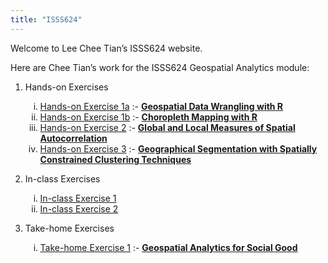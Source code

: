 ```yaml
---
title: "ISSS624"
---
```


Welcome to Lee Chee Tian's ISSS624 website.

Here are Chee Tian's work for the ISSS624 Geospatial Analytics module:

1.  Hands-on Exercises

    i)  [Hands-on Exercise 1a](Hands-on_Ex/Hands-on_Ex1/hands-on_ex1a.qmd) :- [**Geospatial Data Wrangling with R**](Hands-on_Ex/Hands-on_Ex1/hands-on_ex1a.qmd)
    ii) [Hands-on Exercise 1b](Hands-on_Ex/Hands-on_Ex1/hands-on_ex1b.qmd) :- [**Choropleth Mapping with R**](Hands-on_Ex/Hands-on_Ex1/hands-on_ex1b.qmd)
    iii) [Hands-on Exercise 2](Hands-on_Ex/Hands-on_Ex2/hands-on_ex2.qmd) :- [**Global and Local Measures of Spatial Autocorrelation**](Hands-on_Ex/Hands-on_Ex2/hands-on_ex2.qmd)
    iv) [Hands-on Exercise 3](Hands-on_Ex/Hands-on_Ex3/hands-on_ex3.qmd) :- [**Geographical Segmentation with Spatially Constrained Clustering Techniques**](Hands-on_Ex/Hands-on_Ex3/hands-on_ex3.qmd)

2.  In-class Exercises

    i.  [In-class Exercise 1](In-class_Ex/In-class_Ex1/in-class_ex1.qmd)
    ii. [In-class Exercise 2](In-class_Ex/In-class_Ex2/in-class_ex2.qmd)

3.  Take-home Exercises

    i.  [Take-home Exercise 1](Take-home_Ex/Take-home_Ex1/take-home_ex1.qmd) :- [**Geospatial Analytics for Social Good**](Take-home_Ex/Take-home_Ex1/take-home_ex1.qmd)
